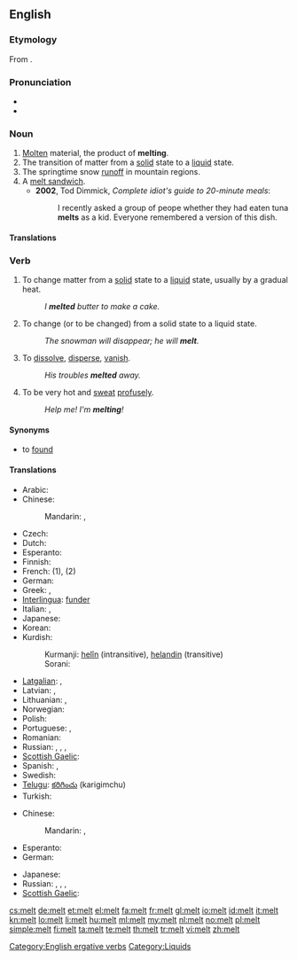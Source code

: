 {{also|mélt}}
==English==

===Etymology===
From {{etyl|ang}} {{term|meltan|lang=ang}}.

===Pronunciation===
* {{audio|en-us-melt.ogg|Audio (US)}}
* {{rhymes|ɛlt}}

===Noun===
{{en-noun|s|-}}

# [[molten|Molten]] material, the product of '''melting'''.
# The transition of matter from a [[solid]] state to a [[liquid]] state.
# The springtime snow [[runoff]] in mountain regions.
# A [[melt sandwich]].
#* '''2002''', Tod Dimmick, ''Complete idiot's guide to 20-minute meals‎'':
#*: I recently asked a group of peope whether they had eaten tuna '''melts''' as a kid. Everyone remembered a version of this dish.

====Translations====

===Verb===
{{en-verb|melts|melting|'''[[melted]]''' or rarely '''[[molt]]'''|'''[[melted]]''' or '''[[molten]]'''}}

# {{transitive}} To change matter from a [[solid]] state to a [[liquid]] state, usually by a gradual heat.
#: ''I '''melted''' butter to make a cake.''
# {{intransitive|ergative}} To change (or to be changed) from a solid state to a liquid state.
#: ''The snowman will disappear; he will '''melt'''.''
# {{intransitive|figuratively|colloquial}} To [[dissolve]], [[disperse]], [[vanish]].
#: ''His troubles '''melted''' away.''
# {{intransitive|colloquial}} To be very hot and [[sweat]] [[profuse]]ly.
#: ''Help me! I'm '''melting'''!''

====Synonyms====
* {{sense|change from solid to liquid}} to [[found#Etymology 3|found]]

====Translations====
{{trans-top|to change from a solid to a liquid}}
* Arabic: {{t|ar|انصهر|tr=inSáhara|sc=Arab}}
* Chinese:
*: Mandarin: {{qualifier|snow, ice}} {{t|zh|融化|tr=rónghuà|sc=Hani}}, {{qualifier|metal}} {{t|zh|熔化|tr=rónghuà|sc=Hani}}
* Czech: {{t-|cs|tavit}}
* Dutch: {{t+|nl|smelten}}
* Esperanto: {{t+|eo|fandi|xs=Esperanto}}
* Finnish: {{t+|fi|sulaa}}
* French: {{t+|fr|fondre}} (1), {{t|fr|se dissoudre}} (2)
* German: {{t+|de|schmelzen}}
* Greek: {{t+|el|τήκω}}, {{t|el|λίωνω}}
* [[Interlingua]]: [[funder]]
* Italian: {{t+|it|sciogliere}}, {{t+|it|fondere}}
* Japanese: {{t|ja|溶ける|tr=とける, tokeru|sc=Jpan}}
* Korean: {{t|ko|녹다|tr=nokda|sc=Kore}}
* Kurdish:
*: Kurmanji: [[helîn]] (intransitive), [[helandin]] (transitive)
*: Sorani: {{t|ku|توانه‌وه‌|tr=twAnawa|sc=ku-Arab}}
{{trans-mid}}
* [[Latgalian]]: {{qualifier|snow, ice, butter}} {{tø|ltg|laistīs}}, {{qualifier|metal}} {{tø|ltg|laydinuot}}
* Latvian: {{t|lv|kust}}, {{t|lv|kausēt}}
* Lithuanian: {{t|lt|tirpti}}, {{t|lt|leistis}}
* Norwegian: {{t+|no|smelte}}
* Polish: {{t-|pl|topić}}
* Portuguese: {{t+|pt|derreter}}, {{t+|pt|fundir}}
* Romanian: {{t+|ro|topi}}
* Russian: {{qualifier|snow, ice, butter, hope}} {{t|ru|таять|tr=tájat’}} {{impf}}, {{t|ru|растаять|tr=rastájat’|sc=Cyrl}} {{pf.}}, {{qualifier|metal, plastic}} {{t|ru|плавиться|tr=plávit’sja}} {{impf}}, {{t|ru|расплавиться|tr=rasplávit’sja|sc=Cyrl}} {{pf.}}
* [[Scottish Gaelic]]: {{t-|gd|leagh|xs=Scottish Gaelic}}
* Spanish: {{t-|es|derretir}}, {{t|es|derretirse}}
* Swedish: {{t+|sv|smälta}}
* [[Telugu]]: [[కరిగించు]] (karigimchu)
* Turkish: {{t|tr|erimek}}
{{trans-bottom}}

{{trans-top|to change or be changed from a solid to a liquid}}
* Chinese:
*: Mandarin: {{t|zh|使融化|tr=shǐ rónghuà|sc=Hani}}, {{t|zh|使熔化|tr=shǐ rónghuà|sc=Hani}}
* Esperanto: {{t-|eo|fandiĝi|xs=Esperanto}}
* German: {{t|de|zum Schmelzen bringen}}
{{trans-mid}}
* Japanese: {{t|ja|溶かす|tr=とかす, tokasu|sc=Jpan}}
* Russian: {{t|ru|растапливать|tr=rastáplivat'|sc=Cyrl}} {{impf}}, {{t|ru|растопить|tr=rastopít'|sc=Cyrl}} {{pf.}}, {{t|ru|расплавлять|tr=rasplavlját'|sc=Cyrl}} {{impf}}, {{t|ru|расплавить|tr=rasplávit’|sc=Cyrl}} {{pf.}}
* [[Scottish Gaelic]]: {{t-|gd|leagh|xs=Scottish Gaelic}}
{{trans-bottom}}

[[Category:English ergative verbs]]
[[Category:Liquids]]

[[cs:melt]]
[[de:melt]]
[[et:melt]]
[[el:melt]]
[[fa:melt]]
[[fr:melt]]
[[gl:melt]]
[[io:melt]]
[[id:melt]]
[[it:melt]]
[[kn:melt]]
[[lo:melt]]
[[li:melt]]
[[hu:melt]]
[[ml:melt]]
[[my:melt]]
[[nl:melt]]
[[no:melt]]
[[pl:melt]]
[[simple:melt]]
[[fi:melt]]
[[ta:melt]]
[[te:melt]]
[[th:melt]]
[[tr:melt]]
[[vi:melt]]
[[zh:melt]]